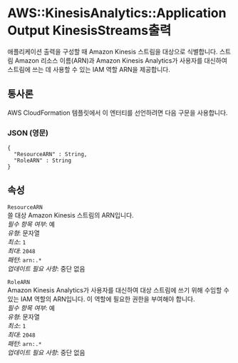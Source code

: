# AWS::KinesisAnalytics::ApplicationOutput KinesisStreams출력

애플리케이션 출력을 구성할 때 Amazon Kinesis 스트림을 대상으로 식별합니다. 스트림 Amazon 리소스 이름(ARN)과 Amazon Kinesis Analytics가 사용자를 대신하여 스트림에 쓰는 데 사용할 수 있는 IAM 역할 ARN을 제공합니다.

## 통사론

AWS CloudFormation 템플릿에서 이 엔터티를 선언하려면 다음 구문을 사용합니다.

### JSON (영문)

```
{
  "ResourceARN" : String,
  "RoleARN" : String
}
```

## 속성

`ResourceARN`  
쓸 대상 Amazon Kinesis 스트림의 ARN입니다.  
_필수 항목 여부_: 예  
_유형_: 문자열  
_최소_: `1`  
_최대_: `2048`  
_패턴_: `arn:.*`  
_업데이트 필요 사항_: 중단 없음

`RoleARN`  
Amazon Kinesis Analytics가 사용자를 대신하여 대상 스트림에 쓰기 위해 수임할 수 있는 IAM 역할의 ARN입니다. 이 역할에 필요한 권한을 부여해야 합니다.  
_필수 항목 여부_: 예  
_유형_: 문자열  
_최소_: `1`  
_최대_: `2048`  
_패턴_: `arn:.*`  
_업데이트 필요 사항_: 중단 없음
